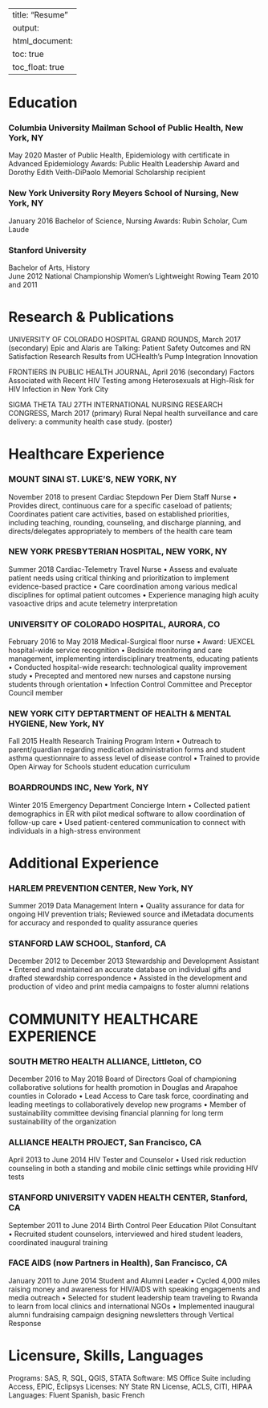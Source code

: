   
---
title: "Resume"
output: 
  html_document:
    toc: true
    toc_float: true
---

# Education

### Columbia University Mailman School of Public Health, New York, NY               		 	         
May 2020
Master of Public Health, Epidemiology with certificate in Advanced Epidemiology 
Awards: Public Health Leadership Award and Dorothy Edith Veith-DiPaolo Memorial Scholarship recipient

### New York University Rory Meyers School of Nursing, New York, NY 					   
January 2016
Bachelor of Science, Nursing 
Awards: Rubin Scholar, Cum Laude

### Stanford University
Bachelor of Arts, History 										         
June 2012
National Championship Women’s Lightweight Rowing Team 2010 and 2011			 

# Research & Publications
UNIVERSITY OF COLORADO HOSPITAL GRAND ROUNDS, March 2017 (secondary) Epic and Alaris are Talking: Patient Safety Outcomes and RN Satisfaction Research Results from UCHealth’s Pump Integration Innovation	

FRONTIERS IN PUBLIC HEALTH JOURNAL, April 2016 (secondary) Factors Associated with Recent HIV Testing among Heterosexuals at High-Risk for HIV Infection in New York City	

SIGMA THETA TAU 27TH INTERNATIONAL NURSING RESEARCH CONGRESS, March 2017 (primary) Rural Nepal health surveillance and care delivery: a community health case study. (poster)

# Healthcare Experience

### MOUNT SINAI ST. LUKE’S, NEW YORK, NY					                    
November 2018 to present
Cardiac Stepdown Per Diem Staff Nurse
• Provides direct, continuous care for a specific caseload of patients; Coordinates patient care activities, based on established priorities, including teaching, rounding, counseling, and discharge planning, and directs/delegates appropriately to members of the health care team

### NEW YORK PRESBYTERIAN HOSPITAL, NEW YORK, NY						                
Summer 2018
Cardiac-Telemetry Travel Nurse
• Assess and evaluate patient needs using critical thinking and prioritization to implement evidence-based practice 
• Care coordination among various medical disciplines for optimal patient outcomes
• Experience managing high acuity vasoactive drips and acute telemetry interpretation

### UNIVERSITY OF COLORADO HOSPITAL, AURORA, CO					     
February 2016 to May 2018
Medical-Surgical floor nurse
• Award: UEXCEL hospital-wide service recognition 
• Bedside monitoring and care management, implementing interdisciplinary treatments, educating patients 
• Conducted hospital-wide research: technological quality improvement study
• Precepted and mentored new nurses and capstone nursing students through orientation 
• Infection Control Committee and Preceptor Council member

### NEW YORK CITY DEPTARTMENT OF HEALTH & MENTAL HYGIENE, New York, NY			           
Fall 2015 Health Research Training Program Intern 
• Outreach to parent/guardian regarding medication administration forms and student asthma questionnaire to assess level of disease control
• Trained to provide Open Airway for Schools student education curriculum 

### BOARDROUNDS INC, New York, NY									     
Winter 2015
Emergency Department Concierge Intern
• Collected patient demographics in ER with pilot medical software to allow coordination of follow-up care 
• Used patient-centered communication to connect with individuals in a high-stress environment

# Additional Experience

### HARLEM PREVENTION CENTER, New York, NY								  
Summer 2019 
Data Management Intern
• Quality assurance for data for ongoing HIV prevention trials; Reviewed source and iMetadata documents for accuracy and responded to quality assurance queries

### STANFORD LAW SCHOOL, Stanford, CA					      
December 2012 to December 2013
Stewardship and Development Assistant
• Entered and maintained an accurate database on individual gifts and drafted stewardship correspondence 
• Assisted in the development and production of video and print media campaigns to foster alumni relations

# COMMUNITY HEALTHCARE EXPERIENCE

### SOUTH METRO HEALTH ALLIANCE, Littleton, CO 					   
December 2016 to May 2018
Board of Directors
Goal of championing collaborative solutions for health promotion in Douglas and Arapahoe counties in Colorado
• Lead Access to Care task force, coordinating and leading meetings to collaboratively develop new programs
• Member of sustainability committee devising financial planning for long term sustainability of the organization

### ALLIANCE HEALTH PROJECT, San Francisco, CA				             	            
April 2013 to June 2014
HIV Tester and Counselor
• Used risk reduction counseling in both a standing and mobile clinic settings while providing HIV tests

### STANFORD UNIVERSITY VADEN HEALTH CENTER, Stanford, CA 			 
September 2011 to June 2014
Birth Control Peer Education Pilot Consultant
• Recruited student counselors, interviewed and hired student leaders, coordinated inaugural training

### FACE AIDS (now Partners in Health), San Francisco, CA 				       
January 2011 to June 2014
Student and Alumni Leader
• Cycled 4,000 miles raising money and awareness for HIV/AIDS with speaking engagements and media outreach
• Selected for student leadership team traveling to Rwanda to learn from local clinics and international NGOs
• Implemented inaugural alumni fundraising campaign designing newsletters through Vertical Response

# Licensure, Skills, Languages

Programs: SAS, R, SQL, QGIS, STATA
Software: MS Office Suite including Access, EPIC, Eclipsys
Licenses: NY State RN License, ACLS, CITI, HIPAA 
Languages: Fluent Spanish, basic French
